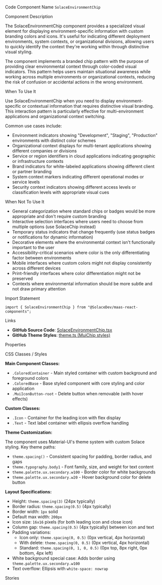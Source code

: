 
<Meta of={SolaceEnvironmentChipStories} />

<Title>Solace Environment Chip</Title>

<Description of={SolaceEnvironmentChipStories} />

<Subtitle>Code Component Name</Subtitle>
`SolaceEnvironmentChip`

<Subtitle>Component Description</Subtitle>

The SolaceEnvironmentChip component provides a specialized visual element for displaying environment-specific information with custom branding colors and icons. It's useful for indicating different deployment environments, system contexts, or organizational divisions, allowing users to quickly identify the context they're working within through distinctive visual styling.

The component implements a branded chip pattern with the purpose of providing clear environmental context through color-coded visual indicators. This pattern helps users maintain situational awareness while working across multiple environments or organizational contexts, reducing the risk of confusion or accidental actions in the wrong environment.

<Subtitle>When To Use It</Subtitle>

Use SolaceEnvironmentChip when you need to display environment-specific or contextual information that requires distinctive visual branding. This interaction pattern is particularly effective for multi-environment applications and organizational context switching.

Common use cases include:

- Environment indicators showing "Development", "Staging", "Production" environments with distinct color schemes
- Organizational context displays for multi-tenant applications showing different companies or divisions
- Service or region identifiers in cloud applications indicating geographic or infrastructure contexts
- Brand indicators for white-labeled applications showing different client or partner branding
- System context markers indicating different operational modes or service levels
- Security context indicators showing different access levels or classification levels with appropriate visual cues

<Subtitle>When Not To Use It</Subtitle>

- General categorization where standard chips or badges would be more appropriate and don't require custom branding
- Interactive selection interfaces where users need to choose from multiple options (use SolaceChip instead)
- Temporary status indicators that change frequently (use status badges or notifications for dynamic information)
- Decorative elements where the environmental context isn't functionally important to the user
- Accessibility-critical scenarios where color is the only differentiating factor between environments
- Mobile interfaces where custom colors might not display consistently across different devices
- Print-friendly interfaces where color differentiation might not be preserved
- Contexts where environmental information should be more subtle and not draw primary attention

<Subtitle>Import Statement</Subtitle>

```tsx
import { SolaceEnvironmentChip } from "@SolaceDev/maas-react-components";
```

<Subtitle>Links</Subtitle>

- **GitHub Source Code**: [SolaceEnvironmentChip.tsx](https://github.com/SolaceDev/maas-react-components/blob/main/src/components/SolaceEnvironmentChip.tsx)
- **GitHub Theme Styles**: <a href="https://github.com/SolaceDev/maas-react-components/blob/main/src/resources/theme.ts#:~:text=MuiChip%3A%20%7B" target="_blank">theme.ts (MuiChip styles)</a>

<Subtitle>Properties</Subtitle>

<ArgTypes of={SolaceEnvironmentChipStories} />

<Subtitle>CSS Classes / Styles</Subtitle>

**Main Component Classes:**

- `.ColoredContainer` - Main styled container with custom background and foreground colors
- `.ColoredBase` - Base styled component with core styling and color application
- `.MuiIconButton-root` - Delete button when removable (with hover effects)

**Custom Classes:**

- `.Icon` - Container for the leading icon with flex display
- `.Text` - Text label container with ellipsis overflow handling

**Theme Customization:**

The component uses Material-UI's theme system with custom Solace styling. Key theme paths:

- `theme.spacing()` - Consistent spacing for padding, border radius, and gaps
- `theme.typography.body1` - Font family, size, and weight for text content
- `theme.palette.ux.secondary.w100` - Border color for white backgrounds
- `theme.palette.ux.secondary.w20` - Hover background color for delete button

**Layout Specifications:**

- Height: `theme.spacing(3)` (24px typically)
- Border radius: `theme.spacing(0.5)` (4px typically)
- Border width: `1px` solid
- Default max width: `200px`
- Icon size: `16x16` pixels (for both leading icon and close icon)
- Column gap: `theme.spacing(0.5)` (4px typically) between icon and text
- Padding variations:
  - Icon only: `theme.spacing(0, 0.5)` (0px vertical, 4px horizontal)
  - With delete: `theme.spacing(0, 0.5)` (0px vertical, 4px horizontal)
  - Standard: `theme.spacing(0, 1, 0, 0.5)` (0px top, 8px right, 0px bottom, 4px left)
- White background special case: Adds border using `theme.palette.ux.secondary.w100`
- Text overflow: Ellipsis with `white-space: nowrap`

<Subtitle>Stories</Subtitle>

<CustomStories />
